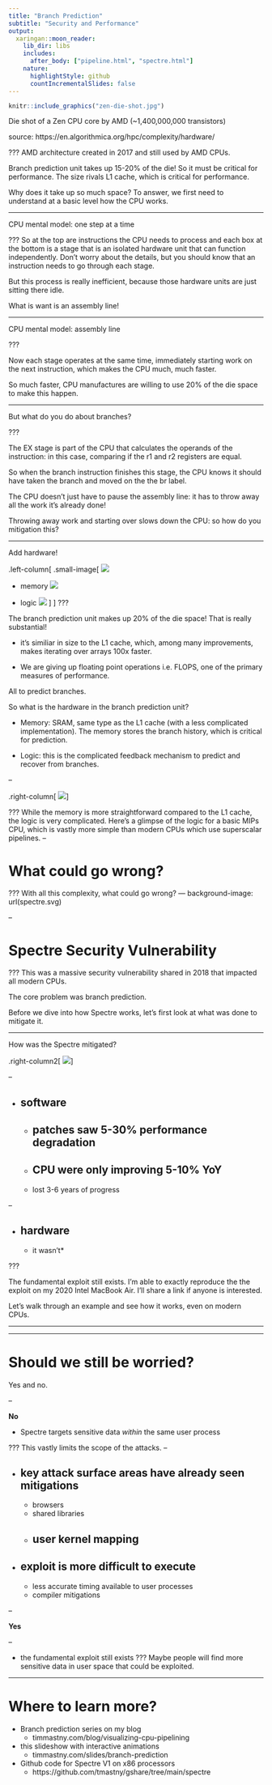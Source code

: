 ```yaml
---
title: "Branch Prediction"
subtitle: "Security and Performance"
output:
  xaringan::moon_reader:
    lib_dir: libs
    includes:
      after_body: ["pipeline.html", "spectre.html"]
    nature:
      highlightStyle: github
      countIncrementalSlides: false
---
```


```r
knitr::include_graphics("zen-die-shot.jpg")
```

Die shot of a Zen CPU core by AMD (~1,400,000,000 transistors)

source: https://en.algorithmica.org/hpc/complexity/hardware/


???
AMD architecture created in 2017 and still used by AMD CPUs.

Branch prediction unit takes up 15-20% of the die!
So it must be critical for performance.
The size rivals L1 cache, which is critical for performance.

Why does it take up so much space?
To answer, we first need to understand at a basic level
how the CPU works.

---

CPU mental model: one step at a time

<div id="nonpipeline-container"></div>

<script>
document.addEventListener('DOMContentLoaded', function() {
  const container = document.getElementById('nonpipeline-container');
  container.innerHTML = createPipelineHTML('nonpipelineViz');

  window.nonpipelineViz = new PipelineVisualization(
    document.getElementById('nonpipelineViz'),
    {
      instructions: [
        "add $t1",
        "sub $t2",
      ],
      sequence: [
        { pc: 0 },
        { pc: 1, if: "add $t1" },
        { pc: 1, id: "add $t1" },
        { pc: 1, ex: "add $t1" },
        { pc: 1, mem: "add $t1" },
        { pc: 1, wb: "add $t1" },
        { pc: 2, if: "sub $t2" },
        { pc: 2, id: "sub $t2" },
        { pc: 2, ex: "sub $t2" },
        { pc: 2, mem: "sub $t2" },
        { pc: 2, wb: "sub $t2" },
        { pc: null }
      ]
    }
  );
});
</script>

???
So at the top are instructions the CPU needs to process
and each box at the bottom is a stage that is an isolated
hardware unit that can function independently.
Don't worry about the details,
but you should know that an instruction needs to go through
each stage.

But this process is really inefficient, because
those hardware units are just sitting there idle.

What is want is an assembly line!

---

CPU mental model: assembly line

<div id="pipeline1-container"></div>

<script>
document.addEventListener('DOMContentLoaded', function() {
  const container = document.getElementById('pipeline1-container');
  container.innerHTML = createPipelineHTML('pipelineViz1');

  window.pipelineViz1 = new PipelineVisualization(
    document.getElementById('pipelineViz1'),
    {
      instructions: [
        "add $t1",
        "sub $t2",
        "lw $t3",
        "add $t5",
        "and $t4"
      ],
      sequence: [
        { pc: 0 },
        { pc: 1, if: "add $t1" },
        { pc: 2, if: "sub $t2", id: "add $t1" },
        { pc: 3, if: "lw $t3", id: "sub $t2", ex: "add $t1" },
        { pc: 4, if: "add $t5", id: "lw $t3", ex: "sub $t2", mem: "add $t1" },
        { pc: null, if: "and $t4", id: "add $t5", ex: "lw $t3", mem: "sub $t2", wb: "add $t1" },
        { pc: null, id: "and $t4", ex: "add $t5", mem: "lw $t3", wb: "sub $t2" },
        { pc: null, ex: "and $t4", mem: "add $t5", wb: "lw $t3" },
        { pc: null, mem: "and $t4", wb: "add $t5" },
        { pc: null, wb: "and $t4" },
        { pc: null }
      ]
    }
  );
});
</script>


???

Now each stage operates at the same time,
immediately starting work on the next
instruction,
which makes the CPU much, much faster.

So much faster, CPU manufactures are willing
to use 20% of the die space to make this happen.

---

But what do you do about branches?

<div id="branchpipeline-container"></div>

<script>
document.addEventListener('DOMContentLoaded', function() {
  const container = document.getElementById('branchpipeline-container');
  container.innerHTML = createPipelineHTML('branchpipeline');

  window.branchpipeline = new PipelineVisualization(
    document.getElementById('branchpipeline'),
    {
      instructions: [
        "beq r1, r2, br",
        "add r7, r1, r4",
        "lw r8, 0(t6)",
        "add r8, r8, r9",
        "sw r8, 0(t6)",
        "sw r7, 4(t6)",
        "add r3, r1, r4",
        "br: and r9, r10, r11",
//        "sub r5, r3, r6"
      ],
      sequence: [
        { pc: 0 },
        { pc: 1, if: "beq r1, r2, br" },
        { pc: 2, if: "add r7, r1, r4", id: "beq r1, r2, br" },
        { pc: 3, if: "lw r8, 0(r7)", id: "add r7, r1, r4", ex: "beq r1, r2, br" },
        { pc: 4, if: "add r8, r8, r9", id: "lw r8, 0(r7)", ex: "add r7, r1, r4", mem: "beq r1, r2, br" },
        { pc: 7, if: "and r9, r10, r11", wb: "beq r1, r2, br" },
        { pc: null, if: "sub r5, r3, r6", id: "and r9, r10, r11" },
        { pc: null, id: "sub r5, r3, r6", ex: "and r9, r10, r11" },
        { pc: null, ex: "sub r5, r3, r6", mem: "and r9, r10, r11" },
        { pc: null, mem: "sub r5, r3, r6", wb: "and r9, r10, r11" },
        { pc: null, wb: "sub r5, r3, r6" },
        { pc: null }
      ]
    }
  );
});
</script>

???

The EX stage is part of the CPU that calculates the operands
of the instruction:
in this case, comparing if the r1 and r2 registers are equal.

So when the branch instruction finishes this stage,
the CPU knows it should have taken the branch
and moved on the the br label.

The CPU doesn't just have to pause the assembly line:
it has to throw away all the work it's already done!


Throwing away work and starting over slows down the CPU:
so how do you mitigation this?

---

Add hardware!


.left-column[
.small-image[
![](branch-die.jpg)

* memory
![](branch-mem.jpg)

* logic
![](branch-logic.jpg)
]
]
???

The branch prediction unit makes up 20% of the die space!
That is really substantial!

* it's similiar in size to the L1 cache,
which, among many improvements,
makes iterating over arrays 100x faster.

* We are giving up floating point operations i.e. FLOPS,
one of the primary measures of performance.

All to predict branches.

So what is the hardware in the branch prediction unit?

* Memory: SRAM, same type as the L1 cache
(with a less complicated implementation).
The memory stores the branch history, which is
critical for prediction.

* Logic: this is the complicated feedback
mechanism to predict and recover from branches.

--


.right-column[
![](dynamic-branch.svg)
]


<style>
.left-column {
  width: 30%;
  float: left;
}

.right-column {
  width: 65% !important;
  float: right;
}

.right-column img {
  width: 100%;
  height: auto;
  margin-top: 20px; /* Optional: adjust vertical alignment */
}

.small-image img {
  width: 200px;
  height: auto;
}
</style>
???
While the memory is more straightforward compared to the L1 cache,
the logic is very complicated. Here's a glimpse of the logic
for a basic MIPs CPU, which is vastly more simple
than modern CPUs which use superscalar pipelines.
--

# What could go wrong?

???
With all this complexity, what could go wrong?
---
background-image: url(spectre.svg)

--

# Spectre Security Vulnerability

???
This was a massive security vulnerability
shared in 2018 that impacted all modern CPUs.

The core problem was branch prediction.

Before we dive into how Spectre works,
let's first look at what was done to mitigate it.

---

How was the Spectre mitigated?

.right-column2[
![](spectre-logo.png)
]

<style>
.right-column2 {
  width: 35%;
  float: right;
}

.right-column2 img {
  width: 100%;
  height: auto;
}
</style>
--

* software
--

  * patches saw 5-30% performance degradation
--

  * CPU were only improving 5-10% YoY
--

  * lost 3-6 years of progress

--


* hardware
--

  * it wasn't*

???

The fundamental exploit still exists.
I'm able to exactly reproduce the the exploit on my
2020 Intel MacBook Air. I'll share a link if anyone is interested.

Let's walk through an example and see how it works,
even on modern CPUs.

---

<div id="spectre-viz"></div>

<script>
document.addEventListener('DOMContentLoaded', function() {
    window.initSpectreViz('spectre-viz');
});
</script>

---

# Should we still be worried?

Yes and no.

--

**No**

* Spectre targets sensitive data *within* the same user process

???
This vastly limits the scope of the attacks.
--

* key attack surface areas have already seen mitigations
--

  * browsers
  * shared libraries
  * user kernel mapping
--


* exploit is more difficult to execute
--

  * less accurate timing available to user processes
  * compiler mitigations

--

**Yes**

--

* the fundamental exploit still exists
???
Maybe people will find more sensitive data in user space
that could be exploited.

---
# Where to learn more?

* Branch prediction series on my blog
  * timmastny.com/blog/visualizing-cpu-pipelining
* this slideshow with interactive animations
  * timmastny.com/slides/branch-prediction
* Github code for Spectre V1 on x86 processors
  * https://github.com/tmastny/gshare/tree/main/spectre

